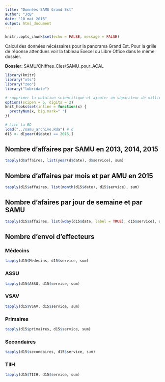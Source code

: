```yaml
---
title: "Données SAMU Grand Est"
author: "JcB"
date: "10 mai 2016"
output: html_document
---
```


```r
knitr::opts_chunk$set(echo = FALSE, message = FALSE)
```

Calcul des données nécéssaires pour la panorama Grand Est. Pour la grille de réponse attendues voir la tableau Execel ou Libre Office dans le même dossier.

__Dossier:__ SAMU/Chiffres_Cles/SAMU_pour_ACAL

```r
library(knitr)
library("xts")
library("zoo")
library("lubridate")

# supprimer la notation scientifique et ajouter un séparateur de milliers
options(scipen = 6, digits = 2)
knit_hooks$set(inline = function(x) {
  prettyNum(x, big.mark=" ")
})

# Lire la BD
load("../samu_archive.Rda") # d
d15 <- d[year(d$date) == 2015,]

```


Nombre d'affaires par SAMU en 2013, 2014, 2015
----------------------------------------------
```r
tapply(d$affaires, list(year(d$date), d$service), sum)
```

Nombre d'affaires par mois et par AMU en 2015
---------------------------------------------
```r
tapply(d15$affaires, list(month(d15$date), d15$service), sum)
```

Nombre d'afaires par jour de semaine et par SAMU
------------------------------------------------
```r
tapply(d15$affaires, list(wday(d15$date, label = TRUE), d15$service), sum)
```

Nombre d'envoi d'effecteurs
----------------------------

### Médecins
```r
tapply(d15$Medecins, d15$service, sum)
```

### ASSU
```r
tapply(d15$ASSU, d15$service, sum)
```

### VSAV
```r
tapply(d15$VSAV, d15$service, sum)
```

### Primaires
```r
tapply(d15$primaires, d15$service, sum)
```

### Secondaires
```r
tapply(d15$secondaires, d15$service, sum)
```

### TIIH
```r
tapply(d15$TIIH, d15$service, sum)
```

